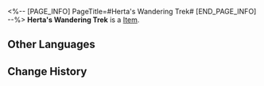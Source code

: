 <%-- [PAGE_INFO]
PageTitle=#Herta's Wandering Trek#
[END_PAGE_INFO] --%>
{{Item Infobox
|id          = 53016
|image       = Item Herta's Wandering Trek.png
|type        = 
|invCategory = Relics
|rarity      = 4
|effect      = 
|description = Madam Herta lost all interest in the space station the moment it was complete. The station maintains a steady orbital velocity as it circles The Blue, leaving a track of its circular motion on the planet below.
|source1     = [[Simulated Universe]]: World 3 - Immersion Device Redemption
}}
'''Herta's Wandering Trek''' is a [[Item]].

==Other Languages==
{{Other Languages
|en   = Herta's Wandering Trek
|zhs  = 「黑塔」的漫历轨迹
|zht  = 「黑塔」的漫歷軌跡
|ja   = 「ヘルタ」の軌跡
|ko   = 「헤르타」의 궤적
|es   = Trayectoria errante de Herta
|fr   = Errances de Herta
|ru   = Орбита скитаний «Герты»
|th   = Herta's Wandering Trek
|vi   = Chuyến Đi Của Herta
|de   = Hertas Wanderschaft
|id   = Herta's Wandering Trek
|pt   = Jornada Nômade de Herta
}}

==Change History==
{{Change History|1.0}}